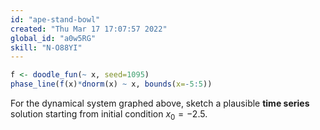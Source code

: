 ```yaml
---
id: "ape-stand-bowl"
created: "Thu Mar 17 17:07:57 2022"
global_id: "a0w5RG"
skill: "N-O88YI"
---
```


```r
f <- doodle_fun(~ x, seed=1095)
phase_line(f(x)*dnorm(x) ~ x, bounds(x=-5:5))
```

For the dynamical system graphed above, sketch a plausible **time series** solution starting from initial condition $x_0=-2.5$.

<!-- Run the next chunk to see the actual time series.

```r
traj = integrateODE(dx ~ f(x)*dnorm(x), x = -2.5, bounds(t=0:10), dt=0.1)
traj_plot(x(t) ~ t, traj)
```

The students should draw something that has slow growth from $x_0=-2.5$, then fast growth up to about $x=0$, then slow growth again, followed by fast growth, finally leveling off at about $x=3$.
-->
